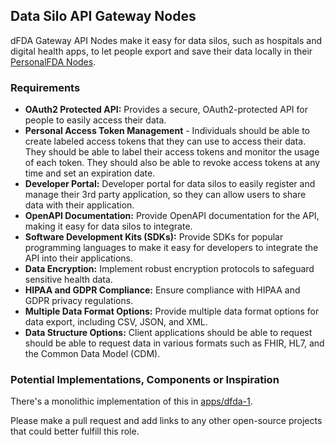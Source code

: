 ## Data Silo API Gateway Nodes

dFDA Gateway API Nodes make it easy for data silos, such as hospitals and digital health apps, to let people export and save their data locally in their [PersonalFDA Nodes](../home.mdx#2-personalfda-nodes). 

### Requirements
   - **OAuth2 Protected API:** Provides a secure, OAuth2-protected API for people to easily access their data.
   - **Personal Access Token Management** - Individuals should be able to create labeled access tokens that they can use to access their data.  They should be able to label their access tokens and monitor the usage of each token.  They should also be able to revoke access tokens at any time and set an expiration date.
   - **Developer Portal:** Developer portal for data silos to easily register and manage their 3rd party application, so they can allow users to share data with their application.
   - **OpenAPI Documentation:** Provide OpenAPI documentation for the API, making it easy for data silos to integrate.
   - **Software Development Kits (SDKs):** Provide SDKs for popular programming languages to make it easy for developers to integrate the API into their applications.
   - **Data Encryption:** Implement robust encryption protocols to safeguard sensitive health data.
   - **HIPAA and GDPR Compliance:** Ensure compliance with HIPAA and GDPR privacy regulations.
   - **Multiple Data Format Options:** Provide multiple data format options for data export, including CSV, JSON, and XML.
   - **Data Structure Options:** Client applications should be able to request should be able to request data in various formats such as FHIR, HL7, and the Common Data Model (CDM).

### Potential Implementations, Components or Inspiration

There's a monolithic implementation of this in [apps/dfda-1](../../apps/dfda-1).

Please make a pull request and add links to any other open-source projects that could better fulfill this role.
